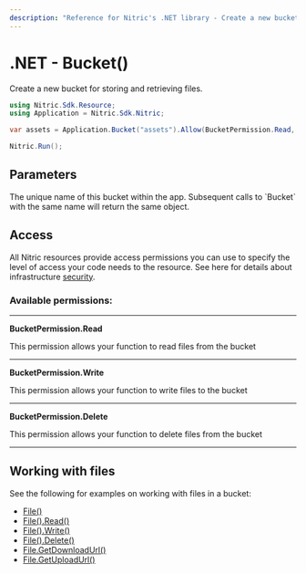 ```yaml
---
description: "Reference for Nitric's .NET library - Create a new bucket for storing and retrieving files."
---
```


# .NET - Bucket()

Create a new bucket for storing and retrieving files.

```csharp
using Nitric.Sdk.Resource;
using Application = Nitric.Sdk.Nitric;

var assets = Application.Bucket("assets").Allow(BucketPermission.Read, BucketPermission.Write, BucketPermission.Delete);

Nitric.Run();
```

## Parameters

<Properties>
  <Property name="name" type="string" required>
    The unique name of this bucket within the app. Subsequent calls to `Bucket`
    with the same name will return the same object.
  </Property>
</Properties>

## Access

All Nitric resources provide access permissions you can use to specify the level of access your code needs to the resource. See here for details about infrastructure [security](/get-started/foundations/infrastructure/security).

### Available permissions:

---

**BucketPermission.Read**

This permission allows your function to read files from the bucket

---

**BucketPermission.Write**

This permission allows your function to write files to the bucket

---

**BucketPermission.Delete**

This permission allows your function to delete files from the bucket

---

## Working with files

See the following for examples on working with files in a bucket:

- [File()](./bucket-file)
- [File().Read()](./bucket-file-read)
- [File().Write()](./bucket-file-write)
- [File().Delete()](./bucket-file-delete)
- [File.GetDownloadUrl()](./bucket-file-downloadurl)
- [File.GetUploadUrl()](./bucket-file-uploadurl)
